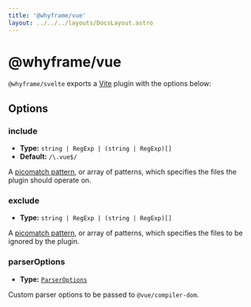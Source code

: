 ```yaml
---
title: '@whyframe/vue'
layout: ../../../layouts/DocsLayout.astro
---
```



# @whyframe/vue

<VueDemo />

`@whyframe/svelte` exports a [Vite](https://vitejs.dev) plugin with the options below:

## Options

### include

- **Type:** `string | RegExp | (string | RegExp)[]`
- **Default:** `/\.vue$/`

A [picomatch pattern](https://github.com/micromatch/picomatch), or array of patterns, which specifies the files the plugin should operate on.

### exclude

- **Type:** `string | RegExp | (string | RegExp)[]`

A [picomatch pattern](https://github.com/micromatch/picomatch), or array of patterns, which specifies the files to be ignored by the plugin.

### parserOptions

- **Type:** [`ParserOptions`](https://github.com/vuejs/core/blob/main/packages/compiler-core/src/options.ts)

Custom parser options to be passed to `@vue/compiler-dom`.

